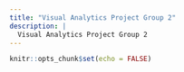 ```yaml
---
title: "Visual Analytics Project Group 2"
description: |
  Visual Analytics Project Group 2
---
```


```r
knitr::opts_chunk$set(echo = FALSE)
```

